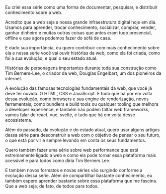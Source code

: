 <SmoothRender>

Eu criei essa série como uma forma de documentar, pesquisar, e distribuir conhecimento sobre a web.

Acredito que a web seja a nossa grande infraestrutura digital hoje em dia. Usamos para aprender, trocar conhecimento, socializar, comprar, vender, ganhar dinheiro e muitas outras coisas que antes eram tudo presencial, offline e que agora podemos fazer do sofá de casa.

E dado sua importância, eu quero contribuir com mais conhecimento sobre ela e nessa serie você vai ouvir histórias da web, como ela foi criada, como foi a sua evolução, e qual o seu estado atual.

Histórias de personagens importantes durante toda sua construção como Tim Berners-Lee, o criador da web, Douglas Engelbart, um dos pioneiros da internet.

A evolução das famosas tecnologias fundamentais da web, que você já deve ter ouvido. O HTML, CSS e JavaScript. E tudo que há por em volta dessa evolução, como browsers e sua engine de renderização, novos ferramentais, como bundlers e build tools ou qualquer tooling que melhora a developer experience, e também não podem faltar web frameworks, vamos falar de react, vue, svelte, e tudo que há em volta desse ecossistema.

Além do passado, da evolução e do estado atual, quero usar alguns artigos dessa série para desconstruir a web com o objetivo de pensar o seu futuro, o que está por vir e sempre levando em conta os seus fundamentos.

Quero também fazer uma série sobre web performance que está extremamente ligado a web e como ela pode tornar essa plataforma mais acessível e para todos como diria Tim Berners Lee.

E também novos formatos e novas séries vão surgindo conforme a evolução dessa serie. Além de compartilhar bastante conhecimento, eu também espero aprender bastante sobre essa plataforma que me fascina. Que a web seja, de fato, de todos para todos.

</SmoothRender>
